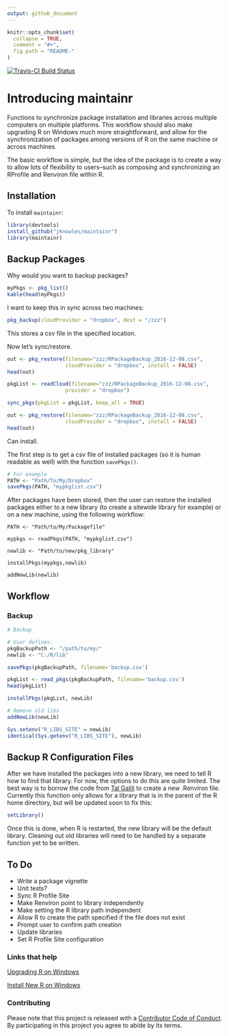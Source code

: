 ```yaml
---
output: github_document
---
```


```r
knitr::opts_chunk$set(
  collapse = TRUE,
  comment = "#>",
  fig.path = "README-"
)
```

[![Travis-CI Build Status](https://travis-ci.org/jknowles/maintainr.svg?branch=master)](https://travis-ci.org/jknowles/maintainr)

# Introducing maintainr

Functions to synchronize package installation and libraries across multiple 
computers on multiple platforms. This workflow should also make upgrading R on 
Windows much more straightforward, and allow for the synchronization of packages 
among versions of R on the same machine or across machines.

The basic workflow is simple, but the idea of the package is to create a way to 
allow lots of flexibility to users--such as composing and synchronizing an 
RProfile and Renviron file within R. 

## Installation

To install `maintainr`: 

```r
library(devtools)
install_github("jknowles/maintainr")
library(maintainr)
```

## Backup Packages

Why would you want to backup packages? 

```r
myPkgs <- pkg_list()
kable(head(myPkgs))
```

I want to keep this in sync across two machines:

```r
pkg_backup(cloudProvider = "dropbox", dest = "/zzz")

```

This stores a csv file in the specified location.

Now let's sync/restore. 

```r
out <- pkg_restore(filename="zzz/RPackageBackup_2016-12-08.csv", 
                   cloudProvider = "dropbox", install = FALSE)
head(out)

pkgList <- readCloud(filename="zzz/RPackageBackup_2016-12-08.csv", 
                   provider = "dropbox")

sync_pkgs(pkgList = pkgList, keep_all = TRUE)

out <- pkg_restore(filename="zzz/RPackageBackup_2016-12-08.csv", 
                   cloudProvider = "dropbox", install = FALSE)
head(out)

```

Can install.

The first step is to get a csv file of installed packages (so it is human 
readable as well) with the function `savePkgs()`. 

```r
# For example
PATH <- "Path/To/My/Dropbox"
savePkgs(PATH, "mypkglist.csv")
```

After packages have been stored, then the user can restore the installed packages 
either to a new library (to create a sitewide library for example) or on a 
new machine, using the following workflow:

```
PATH <- "Path/to/My/Packagefile"

mypkgs <- readPkgs(PATH, "mypkglist.csv")

newlib <- "Path/to/new/pkg_library"

installPkgs(mypkgs,newlib)

addNewLib(newlib)

```

## Workflow


### Backup

```r
# Backup

# User defines:
pkgBackupPath <- "/path/to/my/"
newlib <- "C:/R/lib"

savePkgs(pkgBackupPath, filename='backup.csv')

pkgList <- read_pkgs(pkgBackupPath, filename='backup.csv')
head(pkgList)

installPkgs(pkgList, newLib)

# Remove old libs
addNewLib(newLib)

Sys.setenv("R_LIBS_SITE" = newLib)
identical(Sys.getenv("R_LIBS_SITE"), newLib)

```

## Backup R Configuration Files


After we have installed the packages into a new library, we need to tell R how 
to find that library. For now, the options to do this are quite limited. The 
best way is to borrow the code from [Tal Galili](http://stackoverflow.com/questions/1401904/painless-way-to-install-a-new-version-of-r-on-windows) 
to create a new .Renviron file. Currently this function only allows for a 
library that is in the parent of the R home directory, but will be updated soon
to fix this:

```r
setLibrary()

```

Once this is done, when R is restarted, the new library will be the default 
library. Cleaning out old libraries will need to be handled by a separate 
function yet to be written. 


## To Do

- Write a package vignette
- Unit tests?
- Sync R Profile Site
- Make Renviron point to library independently
- Make setting the R library path independent
- Allow R to create the path specified if the file does not exist
- Prompt user to confirm path creation
- Update libraries
- Set R Profile Site configuration

### Links that help

[Upgrading R on Windows](http://www.r-statistics.com/wp-content/uploads/2010/04/upgrading-R-on-windows.r.txt)


[Install New R on Windows](http://stackoverflow.com/questions/1401904/painless-way-to-install-a-new-version-of-r-on-windows)

### Contributing

Please note that this project is released with a [Contributor Code of Conduct](CONDUCT.md). By participating in this project you agree to abide by its terms.
